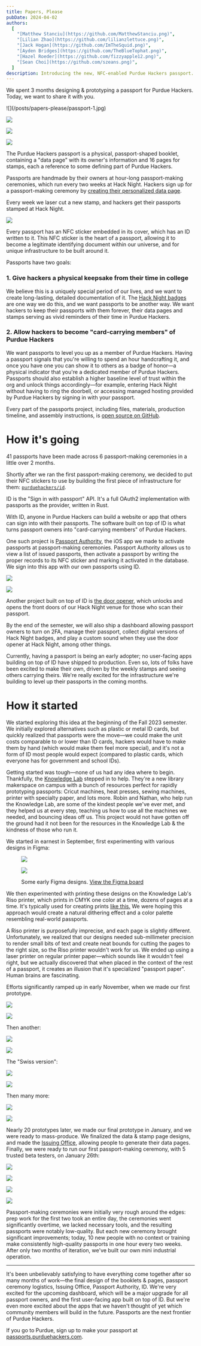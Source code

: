 ```yaml
---
title: Papers, Please
pubDate: 2024-04-02
authors:
  [
    "[Matthew Stanciu](https://github.com/MatthewStanciu.png)",
    "[Lilian Zhao](https://github.com/lilianzlettuce.png)",
    "[Jack Hogan](https://github.com/ImTheSquid.png)",
    "[Ayden Bridges](https://github.com/TheBlueTophat.png)",
    "[Hazel Roeder](https://github.com/fizzyapple12.png)",
    "[Sean Choi](https://github.com/szeans.png)",
  ]
description: Introducing the new, NFC-enabled Purdue Hackers passport.
---
```



We spent 3 months designing & prototyping a passport for Purdue Hackers. Today, we want to share it with you.

<div className="grid grid-cols-2 gap-2">
![](/posts/papers-please/passport-1.jpg)

![](/posts/papers-please/passport-2.jpg)

![](/posts/papers-please/passport-3.jpg)

![](/posts/papers-please/passport-4.jpg)

</div>

The Purdue Hackers passport is a physical, passport-shaped booklet, containing a "data page" with its owner's information and 16 pages for stamps, each a reference to some defining part of Purdue Hackers.

<YouTubePlayer videoId="AngfUtdNcV8" />

Passports are handmade by their owners at hour-long passport-making ceremonies, which run every two weeks at Hack Night. Hackers sign up for a passport-making ceremony by [creating their personalized data page](https://passports.purduehackers.com).

Every week we laser cut a new stamp, and hackers get their passports stamped at Hack Night.

![](/posts/papers-please/stamped-passport.jpeg)

Every passport has an NFC sticker embedded in its cover, which has an ID written to it. This NFC sticker is the heart of a passport, allowing it to become a legitimate identifying document within our universe, and for unique infrastructure to be built around it.

Passports have two goals:

### 1. Give hackers a physical keepsake from their time in college

We believe this is a uniquely special period of our lives, and we want to create long-lasting, detailed documentation of it. The [Hack Night badges](https://arc.net/l/quote/vnenuxsq) are one way we do this, and we want passports to be another way. We want hackers to keep their passports with them forever, their data pages and stamps serving as vivid reminders of their time in Purdue Hackers.

### 2. Allow hackers to become "card-carrying members" of Purdue Hackers

We want passports to level you up as a member of Purdue Hackers. Having a passport signals that you're willing to spend an hour handcrafting it, and once you have one you can show it to others as a badge of honor—a physical indicator that you're a dedicated member of Purdue Hackers. Passports should also establish a higher baseline level of trust within the org and unlock things accordingly—for example, entering Hack Night without having to ring the doorbell, or accessing managed hosting provided by Purdue Hackers by signing in with your passport.

Every part of the passports project, including files, materials, production timeline, and assembly instructions, is [open source on GitHub](https://github.com/purduehackers/passports).

# How it's going

41 passports have been made across 6 passport-making ceremonies in a little over 2 months.

Shortly after we ran the first passport-making ceremony, we decided to put their NFC stickers to use by building the first piece of infrastructure for them: [`purduehackers/id`](https://github.com/purduehackers/id).

ID is the "Sign in with passport" API. It's a full OAuth2 implementation with passports as the provider, written in Rust.

<YouTubePlayer videoId="IXMuO62g0Sk" />

With ID, anyone in Purdue Hackers can build a website or app that others can sign into with their passports. The software built on top of ID is what turns passport owners into "card-carrying members" of Purdue Hackers.

One such project is [Passport Authority](https://github.com/purduehackers/passport-authority), the iOS app we made to activate passports at passport-making ceremonies. Passport Authority allows us to view a list of issued passports, then activate a passport by writing the proper records to its NFC sticker and marking it activated in the database. We sign into this app with our own passports using ID.

<div className="grid grid-cols-2 sm:grid-cols-3 gap-2">

![](/posts/papers-please/authority-1.png)

![](/posts/papers-please/authority-2.jpg)

</div>

Another project built on top of ID is [the door opener](https://github.com/purduehackers/door-opener), which unlocks and opens the front doors of our Hack Night venue for those who scan their passport.

<YouTubePlayer videoId="31aA09y7xFA" />

By the end of the semester, we will also ship a dashboard allowing passport owners to turn on 2FA, manage their passport, collect digital versions of Hack Night badges, and play a custom sound when they use the door opener at Hack Night, among other things.

Currently, having a passport is being an early adopter; no user-facing apps building on top of ID have shipped to production. Even so, lots of folks have been excited to make their own, driven by the weekly stamps and seeing others carrying theirs. We're really excited for the infrastructure we're building to level up their passports in the coming months.

# How it started

We started exploring this idea at the beginning of the Fall 2023 semester. We initially explored alternatives such as plastic or metal ID cards, but quickly realized that passports were the move—we could make the unit costs comparable to or lower than ID cards, hackers would have to make them by hand (which would make them feel more special), and it's not a form of ID most people would expect (compared to plastic cards, which everyone has for government and school IDs).

Getting started was tough—none of us had any idea where to begin. Thankfully, the [Knowledge Lab](https://www.lib.purdue.edu/KnowledgeLab) stepped in to help. They're a new library makerspace on campus with a bunch of resources perfect for rapidly prototyping passports: Cricut machines, heat presses, sewing machines, printer with specialty paper, and lots more. Robin and Nathan, who help run the Knowledge Lab, are some of the kindest people we've ever met, and they helped us at every step, teaching us how to use all the machines we needed, and bouncing ideas off us. This project would not have gotten off the ground had it not been for the resources in the Knowledge Lab & the kindness of those who run it.

We started in earnest in September, first experimenting with various designs in Figma:

<figure className="text-base text-center font-main mx-auto">

<div className="grid grid-cols-2 gap-2">

![](/posts/papers-please/figma-1.png)

![](/posts/papers-please/figma-2.png)

</div>

<figcaption className="mt-2">Some early Figma designs. <span><a
      target="_blank"
      className="text-post hover:text-post-light transition"
      style={{
        textDecoration: 'underline',
        textUnderlineOffset: '4px'
      }}
      href="https://www.figma.com/file/4WLH7BPp8O5mDcWx3xhLNT/passport-design?type=design&node-id=0-1&mode=design&t=5rui9TuvGLx0TW6Y-0">View the Figma board</a></span></figcaption>
</figure>

We then experimented with printing these designs on the Knowledge Lab's Riso printer, which prints in CMYK one color at a time, dozens of pages at a time. It's typically used for creating prints [like this.](https://upload.wikimedia.org/wikipedia/en/5/55/Barack_Obama_Hope_poster.jpg) We were hoping this approach would create a natural dithering effect and a color palette resembling real-world passports.

<YouTubePlayer videoId="NQvHiK2tkpU" />

A Riso printer is purposefully imprecise, and each page is slightly different. Unfortunately, we realized that our designs needed sub-millimeter precision to render small bits of text and create neat bounds for cutting the pages to the right size, so the Riso printer wouldn't work for us. We ended up using a laser printer on regular printer paper—which sounds like it wouldn't feel right, but we actually discovered that when placed in the context of the rest of a passport, it creates an illusion that it's specialized "passport paper". Human brains are fascinating.

Efforts significantly ramped up in early November, when we made our first prototype.

<div className="grid grid-cols-2 gap-2">

![](/posts/papers-please/first-prototype-1.jpg)

![](/posts/papers-please/first-prototype-2.jpg)

</div>

Then another:

<div className="grid grid-cols-2 gap-2">

![](/posts/papers-please/second-1.jpg)

![](/posts/papers-please/second-2.jpg)

</div>

The "Swiss version":

<div className="grid grid-cols-2 gap-2">

![](/posts/papers-please/swiss-1.jpg)

![](/posts/papers-please/swiss-2.jpg)

</div>

Then many more:

<div className="grid grid-cols-2 gap-2">

![](/posts/papers-please/thanksgiving.jpg)

![](/posts/papers-please/faux-leather.jpg)

</div>

Nearly 20 prototypes later, we made our final prototype in January, and we were ready to mass-produce. We finalized the data & stamp page designs, and made the [Issuing Office](https://github.com/purduehackers/passport-issuing-office), allowing people to generate their data pages. Finally, we were ready to run our first passport-making ceremony, with 5 trusted beta testers, on January 26th:

<div className="grid grid-cols-2 gap-2">

![](/posts/papers-please/ceremony-1-1.jpg)

![](/posts/papers-please/ceremony-1-5.jpg)

![](/posts/papers-please/ceremony-1-2.jpg)

![](/posts/papers-please/ceremony-1-3.jpg)

</div>

Passport-making ceremonies were initially very rough around the edges: prep work for the first two took an entire day, the ceremonies went significantly overtime, we lacked necessary tools, and the resulting passports were notably low-quality. But each new ceremony brought significant improvements; today, 10 new people with no context or training make consistently high-quality passports in one hour every two weeks. After only two months of iteration, we've built our own mini industrial operation.

---

It's been unbelievably satisfying to have everything come together after so many months of work—the final design of the booklets & pages, passport ceremony logistics, Issuing Office, Passport Authority, ID. We're very excited for the upcoming dashboard, which will be a major upgrade for all passport owners, and the first user-facing app built on top of ID. But we're even more excited about the apps that we haven't thought of yet which community members will build in the future. Passports are the next frontier of Purdue Hackers.

If you go to Purdue, sign up to make your passport at [passports.purduehackers.com](https://passports.purduehackers.com).
